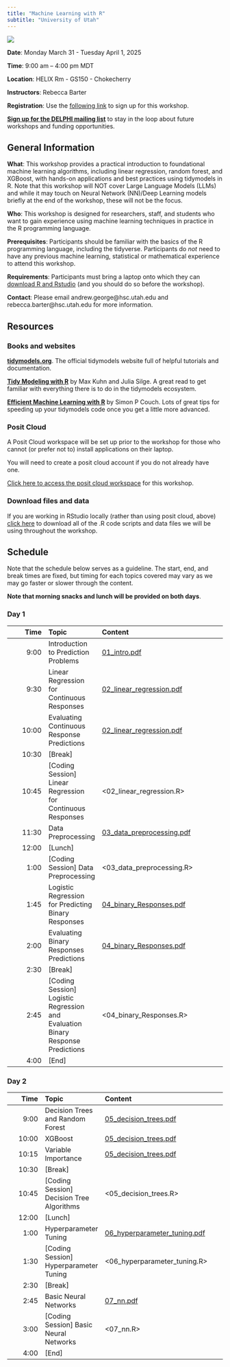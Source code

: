 ```yaml
---
title: "Machine Learning with R"
subtitle: "University of Utah"
---
```


[![](DELPHI-long.png)](https://uofuhealth.utah.edu/delphi-data-science-initiative)


::: {.callout-note appearance="simple" icon=false}
**Date**: Monday March 31 - Tuesday April 1, 2025

**Time**: 9:00 am -- 4:00 pm MDT

**Location**: HELIX Rm - GS150 - Chokecherry

**Instructors**: Rebecca Barter
:::

**Registration**: Use the [following link](https://docs.google.com/forms/d/e/1FAIpQLSdv5hYtDZz_vVQi3es6XI2Uzxf25S_LhCe485Fd_A6ekGDadQ/viewform) to sign up for this workshop.

[**Sign up for the DELPHI mailing list**](https://www.lists.utah.edu/wws/subscribe/delphi?previous_action=info) to stay in the loop about future workshops and funding opportunities.

## General Information

**What**: This workshop provides a practical introduction to foundational machine learning algorithms, including linear regression, random forest, and XGBoost, with hands-on applications and best practices using tidymodels in R. Note that this workshop will NOT cover Large Language Models (LLMs) and while it may touch on Neural Network (NN)/Deep Learning models briefly at the end of the workshop, these will not be the focus.

**Who**: This workshop is designed for researchers, staff, and students who want to gain experience using machine learning techniques in practice in the R programming language. 

**Prerequisites**: Participants should be familiar with the basics of the R programming language, including the tidyverse. Participants do *not* need to have any previous machine learning, statistical or mathematical experience to attend this workshop.

**Requirements**: Participants must bring a laptop onto which they can [download R and Rstudio](https://posit.co/download/rstudio-desktop/) (and you should do so before the workshop).

**Contact**: Please email andrew.george@hsc.utah.edu and rebecca.barter@hsc.utah.edu for more information.



## Resources

### Books and websites

[**tidymodels.org**](https://www.tidymodels.org/). The official tidymodels website full of helpful tutorials and documentation.

[**Tidy Modeling with R**](https://www.tmwr.org/) by Max Kuhn and Julia Silge. A great read to get familiar with everything there is to do in the tidymodels ecosystem.

[**Efficient Machine Learning with R**](https://emlwr.org/) by Simon P Couch. Lots of great tips for speeding up your tidymodels code once you get a little more advanced.



### Posit Cloud

A Posit Cloud workspace will be set up prior to the workshop for those who cannot (or prefer not to) install applications on their laptop. 

You will need to create a posit cloud account if you do not already have one.

[Click here to access the posit cloud workspace](https://posit.cloud/spaces/633199/join?access_code=AtBQM0GAqO90jL5cJ04_QA2OJ4BtXYj_YjF3_Pod) for this workshop.


### Download files and data

If you are working in RStudio locally (rather than using posit cloud, above) [click here](content.zip "download") to download all of the .R code scripts and data files we will be using throughout the workshop. 


## Schedule

Note that the schedule below serves as a guideline. The start, end, and break times are fixed, but timing for each topics covered may vary as we may go faster or slower through the content.

**Note that morning snacks and lunch will be provided on both days**.



### Day 1


| Time  | Topic     | Content |
| ----:|:----|:---------------|
| 9:00   | Introduction to Prediction Problems |   [01_intro.pdf](slides/01_intro.pdf) |
| 9:30   | Linear Regression for Continuous Responses | [02_linear_regression.pdf](slides/02_linear_regression.pdf) |
| 10:00   | Evaluating Continuous Response Predictions | [02_linear_regression.pdf](slides/02_linear_regression.pdf) |
| 10:30   | [Break] |   |   
| 10:45   | [Coding Session] Linear Regression for Continuous Responses | <02_linear_regression.R> |
| 11:30   | Data Preprocessing | [03_data_preprocessing.pdf](slides/03_data_preprocessing.pdf) |
| 12:00  | [Lunch] | |     |
| 1:00   | [Coding Session] Data Preprocessing | <03_data_preprocessing.R> |
| 1:45   | Logistic Regression for Predicting Binary Responses | [04_binary_Responses.pdf](slides/04_binary_responses.pdf) |
| 2:00   | Evaluating Binary Responses Predictions | [04_binary_Responses.pdf](slides/04_binary_responses.pdf) |
| 2:30   | [Break] | |    
| 2:45   | [Coding Session] Logistic Regression and Evaluation Binary Response Predictions | <04_binary_Responses.R> |
| 4:00   | [End] |  |  
 


### Day 2


| Time   | Topic           | Content
| ----:|:----|:---------------|
| 9:00    | Decision Trees and Random Forest |  [05_decision_trees.pdf](slides/05_decision_trees.pdf) |
| 10:00    | XGBoost  | [05_decision_trees.pdf](slides/05_decision_trees.pdf) |
| 10:15    | Variable Importance  | [05_decision_trees.pdf](slides/05_decision_trees.pdf) |
| 10:30   | [Break] |   | 
| 10:45    | [Coding Session] Decision Tree Algorithms | <05_decision_trees.R> |
| 12:00   | [Lunch] |   |   
| 1:00   | Hyperparameter Tuning | [06_hyperparameter_tuning.pdf](slides/06_hyperparameter_tuning.pdf) | 
| 1:30   | [Coding Session] Hyperparameter Tuning | <06_hyperparameter_tuning.R> | 
| 2:30   | [Break] |   |   
| 2:45   | Basic Neural Networks | [07_nn.pdf](slides/07_nn.pdf) |
| 3:00   | [Coding Session] Basic Neural Networks | <07_nn.R> |
| 4:00  | [End] |   |   
